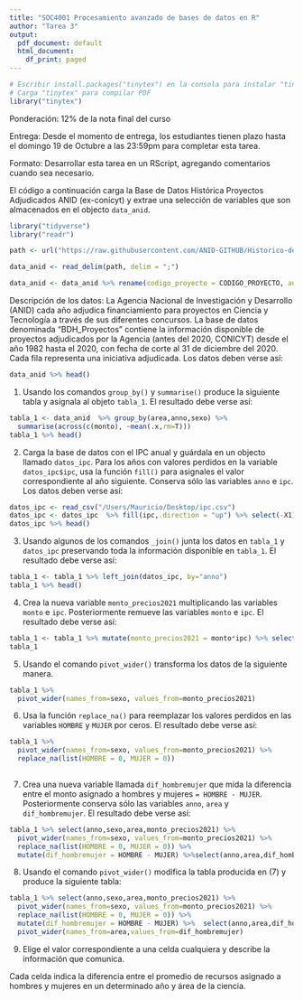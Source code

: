 ```yaml
---
title: "SOC4001 Procesamiento avanzado de bases de datos en R"
author: "Tarea 3"
output:
  pdf_document: default
  html_document:
    df_print: paged
---
```


```r
# Escribir install.packages("tinytex") en la consola para instalar "tinytex"
# Carga "tinytex" para compilar PDF
library("tinytex")
```

Ponderación: 12% de la nota final del curso

Entrega: Desde el momento de entrega, los estudiantes tienen plazo hasta el domingo 19 de Octubre a las 23:59pm para completar esta tarea. 

Formato: Desarrollar esta tarea en un RScript, agregando comentarios cuando sea necesario. 


El código a continuación carga la Base de Datos Histórica Proyectos Adjudicados ANID (ex-conicyt) y extrae una selección de variables que son almacenados en el objecto `data_anid`.

```r
library("tidyverse")
library("readr")

path <- url("https://raw.githubusercontent.com/ANID-GITHUB/Historico-de-Proyectos-Adjudicados/da63cab4fa424eaaac2a108b0582c83fa4f229c1/BDH_Proyectos.csv")

data_anid <- read_delim(path, delim = ";")

data_anid <- data_anid %>% rename(codigo_proyecto = CODIGO_PROYECTO, anno = ANO_FALLO, sexo = SEXO, area = AREA_OCDE, duracion =  DURACION_MESES, monto = `MONTO ADJUDICADO (MILES $)`) %>% select(codigo_proyecto,anno, sexo,area,monto)

```
Descripción de los datos: La Agencia Nacional de Investigación y Desarrollo (ANID) cada año adjudica financiamiento para proyectos en Ciencia y Tecnología a través de sus diferentes concursos. La base de datos denominada “BDH_Proyectos” contiene la información disponible de proyectos adjudicados por la Agencia (antes del 2020, CONICYT) desde el año 1982 hasta el 2020, con fecha de corte al 31 de diciembre del 2020. Cada fila representa una iniciativa adjudicada. Los datos deben verse así:

```r
data_anid %>% head()
```


1) Usando los comandos `group_by()` y `summarise()` produce la siguiente tabla y asígnala al objeto `tabla_1`. El resultado debe verse así:

```r
tabla_1 <- data_anid  %>% group_by(area,anno,sexo) %>%
  summarise(across(c(monto), ~mean(.x,rm=T))) 
tabla_1 %>% head()
```



2) Carga la base de datos con el IPC anual y guárdala en un objecto llamado `datos_ipc`. Para los años con valores perdidos en la variable `datos_ipc$ipc`, usa la función `fill()` para asignales el valor correspondiente al año siguiente. Conserva sólo las variables `anno` e `ipc`. Los datos deben verse así:

```r
datos_ipc <- read_csv("/Users/Mauricio/Desktop/ipc.csv")
datos_ipc <- datos_ipc  %>% fill(ipc,.direction = "up") %>% select(-X1)
datos_ipc %>% head()
```



3) Usando algunos de los comandos `_join()` junta los datos en `tabla_1` y `datos_ipc` preservando toda la información disponible en `tabla_1`. El resultado debe verse así:

```r
tabla_1 <- tabla_1 %>% left_join(datos_ipc, by="anno")
tabla_1 %>% head()
```


4) Crea la nueva variable `monto_precios2021` multiplicando las variables `monto` e `ipc`. Posteriormente remueve las variables `monto` e `ipc`. El resultado debe verse así:

```r
tabla_1 <- tabla_1 %>% mutate(monto_precios2021 = monto*ipc) %>% select(-c(monto,ipc))
tabla_1 
```


5) Usando el comando `pivot_wider()` transforma los datos de la siguiente manera.

```r
tabla_1 %>% 
  pivot_wider(names_from=sexo, values_from=monto_precios2021)
```


6) Usa la función `replace_na()` para reemplazar los valores perdidos en las variables `HOMBRE` y `MUJER` por ceros. El resultado debe verse así:

```r
tabla_1 %>% 
  pivot_wider(names_from=sexo, values_from=monto_precios2021) %>%
  replace_na(list(HOMBRE = 0, MUJER = 0))
  
```


7) Crea una nueva variable llamada `dif_hombremujer` que mida la diferencia entre el monto asignado a hombres y mujeres ` = HOMBRE - MUJER`. Posteriormente conserva sólo las variables `anno`, `area` y `dif_hombremujer`. El resultado debe verse así:

```r
tabla_1 %>% select(anno,sexo,area,monto_precios2021) %>%
  pivot_wider(names_from=sexo, values_from=monto_precios2021) %>%
  replace_na(list(HOMBRE = 0, MUJER = 0)) %>%
  mutate(dif_hombremujer = HOMBRE - MUJER) %>%select(anno,area,dif_hombremujer)
```


8) Usando el comando `pivot_wider()` modifica la tabla producida en (7) y produce la siguiente tabla:

```r
tabla_1 %>% select(anno,sexo,area,monto_precios2021) %>%
  pivot_wider(names_from=sexo, values_from=monto_precios2021) %>%
  replace_na(list(HOMBRE = 0, MUJER = 0)) %>%
  mutate(dif_hombremujer = HOMBRE - MUJER) %>%  select(anno,area,dif_hombremujer) %>%
  pivot_wider(names_from=area,values_from=dif_hombremujer) 
```



9) Elige el valor correspondiente a una celda cualquiera y describe la información que comunica.

Cada celda indica la diferencia entre el promedio de recursos asignado a hombres y mujeres en un determinado año y área de la ciencia. 




